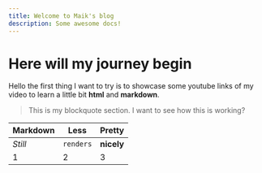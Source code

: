 ```yaml
---
title: Welcome to Maik's blog
description: Some awesome docs!
---
```



# Here will my journey begin

Hello the first thing I want to try is to showcase some youtube links of my video to learn a little bit **html** and **markdown**.


<YouTube id="nEWUc89PD2Y" />



> This is my blockquote section. I want to see
> how this is working?



Markdown | Less | Pretty
--- | --- | ---
*Still* | `renders` | **nicely**
1 | 2 | 3
